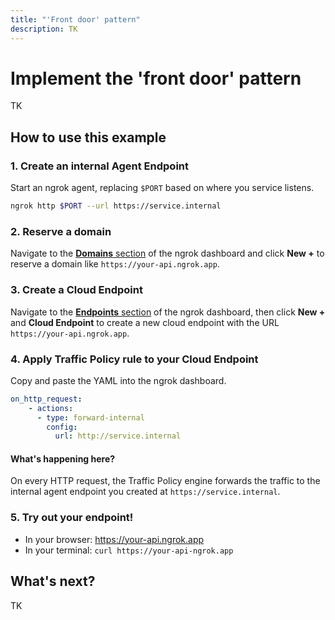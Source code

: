 ```yaml
---
title: "'Front door' pattern"
description: TK
---
```


# Implement the 'front door' pattern

TK

## How to use this example

### 1. Create an internal Agent Endpoint

Start an ngrok agent, replacing `$PORT` based on where you service listens.

```bash
ngrok http $PORT --url https://service.internal
```

### 2. Reserve a domain

Navigate to the [**Domains** section](https://dashboard.ngrok.com/domains) of
the ngrok dashboard and click **New +** to reserve a domain like
`https://your-api.ngrok.app`.

### 3. Create a Cloud Endpoint

Navigate to the [**Endpoints**
section](https://dashboard.ngrok.com/endpoints?sortBy=updatedAt&orderBy=desc) of
the ngrok dashboard, then click **New +** and **Cloud Endpoint** to create a new
cloud endpoint with the URL `https://your-api.ngrok.app`.

### 4. Apply Traffic Policy rule to your Cloud Endpoint

Copy and paste the YAML into the ngrok dashboard.

```yaml
on_http_request:
	- actions:
      - type: forward-internal
        config:
          url: http://service.internal
```

#### What's happening here?

On every HTTP request, the Traffic Policy engine forwards the traffic to the
internal agent endpoint you created at `https://service.internal`.

### 5. Try out your endpoint!

- In your browser: https://your-api.ngrok.app
- In your terminal: `curl https://your-api-ngrok.app`

## What's next?

TK
